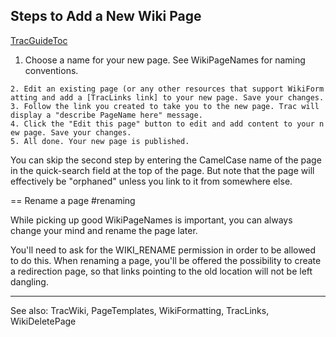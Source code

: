 
== Steps to Add a New Wiki Page ==
[[TracGuideToc]]

#Choose a name for your new page. See WikiPageNames for naming conventions.
 2. Edit an existing page (or any other resources that support WikiFormatting and add a [TracLinks link] to your new page. Save your changes.
 3. Follow the link you created to take you to the new page. Trac will display a "describe PageName here" message.
 4. Click the "Edit this page" button to edit and add content to your new page. Save your changes.
 5. All done. Your new page is published.

You can skip the second step by entering the CamelCase name of the page in the quick-search field at the top of the page. But note that the page will effectively be "orphaned" unless you link to it from somewhere else.

== Rename a page #renaming

While picking up good WikiPageNames is important, you can always change your mind
and rename the page later.

You'll need to ask for the WIKI_RENAME permission in order to be allowed to do this.
When renaming a page, you'll be offered the possibility to create a redirection page, so that links pointing to the old location will not be left dangling.

----
See also: TracWiki, PageTemplates, WikiFormatting, TracLinks, WikiDeletePage



{{TracNotice|{{PAGENAME}}}}